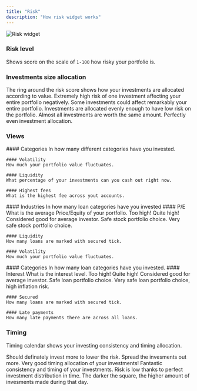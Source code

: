 ```yaml
---
title: "Risk"
description: "How risk widget works"
---
```


<img alt="Risk widget" classname="block" src="/images/widgets/Risk.webp" />

### Risk level
Shows score on the scale of `1-100` how risky your portfolio is.

### Investments size allocation
The ring around the risk score shows how your investments are allocated according to value.
<Accordion title="Critical">
    Extremely high risk of one investment affecting your entire portfolio negatively.
</Accordion>
<Accordion title="Unbalanced">
    Some investments could affect remarkably your entire portfolio.
</Accordion>
<Accordion title="Balanced">
    Investments are allocated evenly enough to have low risk on the portfolio.
</Accordion>
<Accordion title="Almost Even">
    Almost all investments are worth the same amount.
</Accordion>
<Accordion title="Perfect">
    Perfectly even investment allocation.
</Accordion>


### Views
<Tabs>
  <Tab title="Main">
    #### Categories
    In how many different categories have you invested.
    
    #### Volatility
    How much your portfolio value fluctuates.

    #### Liquidity
    What percentage of your investments can you cash out right now.
    
    #### Highest fees
    What is the highest fee across yout accounts.

  </Tab>
  <Tab title="Stocks">
    #### Industries
    In how many loan categories have you invested
    #### P/E
    What is the average Price/Equity of your portfolio.
    <Accordion title="Very agressive">
        Too high!
    </Accordion>
    <Accordion title="Agressive">
        Quite high!
    </Accordion>
    <Accordion title="Balanced">
        Considered good for average investor.
    </Accordion>
    <Accordion title="Conservative">
        Safe stock portfolio choice.
    </Accordion>
    <Accordion title="Very conservative">
        Very safe stock portfolio choice.
    </Accordion>

    #### Liquidity
    How many loans are marked with secured tick.
    
    #### Volatility
    How much your portfolio value fluctuates.

  </Tab>
  <Tab title="Loans">
    #### Categories
    In how many loan categories have you invested.
    #### Interest
    What is the interest level.
    <Accordion title="Very agressive">
        Too high!
    </Accordion>
    <Accordion title="Agressive">
        Quite high!
    </Accordion>
    <Accordion title="Balanced">
        Considered good for average investor.
    </Accordion>
    <Accordion title="Conservative">
        Safe loan portfolio choice.
    </Accordion>
    <Accordion title="Very conservative">
        Very safe loan portfolio choice, high inflation risk.
    </Accordion>

    #### Secured
    How many loans are marked with secured tick.
    
    #### Late payments
    How many late payments there are across all loans.

  </Tab>
</Tabs>

### Timing

Timing calendar shows your investing consistency and timing allocation.

<Accordion title="Very risky">
    Should definately invest more to lower the risk.
</Accordion>
<Accordion title="Undistributed">
    Spread the invesments out more.
</Accordion>
<Accordion title="Distributed">
    Very good timing allocation of your investments!
</Accordion>
<Accordion title="Perfect">
    Fantastic consistency and timing of your investments. Risk is low thanks to perfect investment distribution in time.
</Accordion>

<Note>
    The darker the square, the higher amount of invesments made during that day.
</Note>